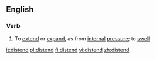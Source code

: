 ==English==

===Verb===
{{en-verb}}

# To [[extend]] or [[expand]], as from [[internal]] [[pressure]]; to [[swell]]

[[it:distend]]
[[pl:distend]]
[[fi:distend]]
[[vi:distend]]
[[zh:distend]]